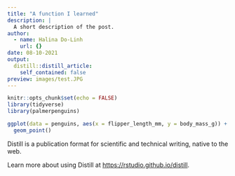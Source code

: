 ```yaml
---
title: "A function I learned"
description: |
  A short description of the post.
author:
  - name: Halina Do-Linh
    url: {}
date: 08-10-2021
output:
  distill::distill_article:
    self_contained: false
preview: images/test.JPG
---
```



```r
knitr::opts_chunk$set(echo = FALSE)
library(tidyverse)
library(palmerpenguins)
```

```r
ggplot(data = penguins, aes(x = flipper_length_mm, y = body_mass_g)) +
  geom_point()


```

Distill is a publication format for scientific and technical writing, native to the web.

Learn more about using Distill at <https://rstudio.github.io/distill>.


